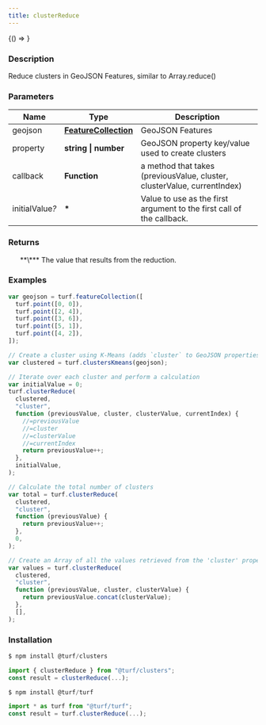 ```yaml
---
title: clusterReduce
---
```



<!-- Expose turf as global var for experimenting in the browser console -->

<BrowserOnly>{() => <WindowTurfGlobal turf={turf} />}</BrowserOnly>

### Description

Reduce clusters in GeoJSON Features, similar to Array.reduce()

### Parameters

| Name                 | Type                                                                     | Description                                                              |
| -------------------- | ------------------------------------------------------------------------ | ------------------------------------------------------------------------ |
| geojson              | **[FeatureCollection](https://tools.ietf.org/html/rfc7946#section-3.3)** | GeoJSON Features                                                         |
| property             | **string \| number**                                                     | GeoJSON property key/value used to create clusters                       |
| callback             | **Function**                                                             | a method that takes (previousValue, cluster, clusterValue, currentIndex) |
| initialValue<i>?</i> | **\***                                                                   | Value to use as the first argument to the first call of the callback.    |

### Returns

<ul>
  **\*** The value that results from the reduction.

</ul>

### Examples

```javascript
var geojson = turf.featureCollection([
  turf.point([0, 0]),
  turf.point([2, 4]),
  turf.point([3, 6]),
  turf.point([5, 1]),
  turf.point([4, 2]),
]);

// Create a cluster using K-Means (adds `cluster` to GeoJSON properties)
var clustered = turf.clustersKmeans(geojson);

// Iterate over each cluster and perform a calculation
var initialValue = 0;
turf.clusterReduce(
  clustered,
  "cluster",
  function (previousValue, cluster, clusterValue, currentIndex) {
    //=previousValue
    //=cluster
    //=clusterValue
    //=currentIndex
    return previousValue++;
  },
  initialValue,
);

// Calculate the total number of clusters
var total = turf.clusterReduce(
  clustered,
  "cluster",
  function (previousValue) {
    return previousValue++;
  },
  0,
);

// Create an Array of all the values retrieved from the 'cluster' property
var values = turf.clusterReduce(
  clustered,
  "cluster",
  function (previousValue, cluster, clusterValue) {
    return previousValue.concat(clusterValue);
  },
  [],
);
```

### Installation

```javascript
$ npm install @turf/clusters

import { clusterReduce } from "@turf/clusters";
const result = clusterReduce(...);
```

```javascript
$ npm install @turf/turf

import * as turf from "@turf/turf";
const result = turf.clusterReduce(...);
```
